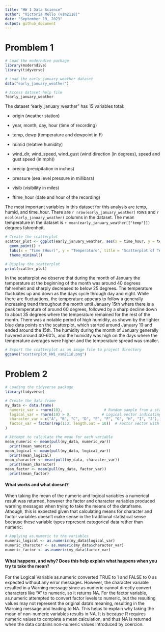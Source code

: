 ```yaml
---
title: "HW 1 Data Science"
author: "Victoria Mello (vsm2118)"
date: "September 19, 2023"
output: github_document
---
```

# Promblem 1

```r
# Load the moderndive package
library(moderndive)
library(tidyverse)

# Load the early_january_weather dataset
data("early_january_weather")
```

```r
# Access dataset help file
?early_january_weather
```
The dataset “early_january_weather” has 15 variables total:

* origin (weather station)

* year, month, day, hour (time of recording)

* temp, dewp (temperature and dewpoint in F)

* humid (relative humidity)

* wind_dir, wind_speed, wind_gust (wind direction (in degrees), speed and gust speed (in mph))

* precip (precipitation in inches)

* pressure (sea level pressure in millibars)

* visib (visibility in miles)

* ftime_hour (date and hour of the recording)

The most important variables in this dataset for this analysis are temp, humid, and time_hour. There are `r nrow(early_january_weather)` rows and `r ncol(early_january_weather)` columns in the dataset. The mean temperature in the dataset is `r mean(early_january_weather[["temp"]])` degrees fahrenheit.

```r
# Create the scatterplot
scatter_plot <- ggplot(early_january_weather, aes(x = time_hour, y = temp, color = humid)) +
  geom_point() +
  labs(x = "Time (Hour)", y = "Temperature", title = "Scatterplot of Temperature vs. Time (Hour)") +
  theme_minimal()

# Display the scatterplot
print(scatter_plot)
```

In the scatterplot we observe that during the month of January the temperature at the beginning of the month was around 40 degrees fahrenheit and sharply decreased to below 25 degrees. The temperature fluctuates up and down as the days cycle through day and night. While there are fluctuations, the temperature appears to follow a generally increasing trend throughout the month until January 15th where there is a peak temperature of around 60 degrees, followed by a sharp decline down to about 35 degrees where the temperature remained for the rest of the month. There was a notable period of high humidity, as shown by the lighter blue data points on the scatterplot, which started around January 10 and ended around the 15th. The humidity during the month of January generally hovered around 40-60%, and the humidity was high on the days where the temperature averages were higher and the temperature spread was smaller.

```r
# Export the scatterplot as an image file to project directory
ggsave("scatterplot_HW1_vsm2118.png")
```

# Problem 2 

```r
# Loading the tidyverse package
library(tidyverse)

# Create the data frame
my_data <- data.frame(
  numeric_var = rnorm(10),                   # Random sample from a standard Normal distribution
  logical_var = rnorm(10) > 0,              # Logical vector indicating whether elements are > 0
  character_var = c("A", "B", "C", "D", "E", "F", "G", "H", "I", "J"),  # Character vector
  factor_var = factor(rep(1:3, length.out = 10))  # Factor vector with 3 different levels
)
```

```r
# Attempt to calculate the mean for each variable
mean_numeric <- mean(pull(my_data, numeric_var))
  print(mean_numeric)
mean_logical <- mean(pull(my_data, logical_var))
  print(mean_logical)
mean_character <- mean(pull(my_data, character_var))
  print(mean_character)
mean_factor <- mean(pull(my_data, factor_var))
  print(mean_factor)
```

#### What works and what doesnt? 
When taking the mean of the numeric and logical variables a numerical result was returned, however the factor and character variables produced warning messages when trying to take the means of the dataframe. Athough, this is expected given that calculating means for character and factor variables doesn't make sense in the traditional statistical sense because these variable types represent categorical data rather than numeric. 

```r
# Applying as.numeric to the variables
numeric_logical <- as.numeric(my_data$logical_var)
numeric_character <- as.numeric(my_data$character_var)
numeric_factor <- as.numeric(my_data$factor_var)
```

#### What happens, and why? Does this help explain what happens when you try to take the mean?
For the Logical Variable as.numeric converted TRUE to 1 and FALSE to 0 as expected without any error messages. However, the character variable resulted in a Warning message since as.numeric cannot directly convert characters like "A" to numeric, so it returns NA. For the factor variable, as.numeric attempted to convert factor levels to numeric, but the resulting values may not represent the original data's meaning, resulting in the Warning message and leading to NA. This helps to explain why taking the mean of non-numeric variables results in NA. It is because R requires numeric values to complete a mean calculation, and thus NA is returned when the data contains non-numeric values introduced by coercion. 

